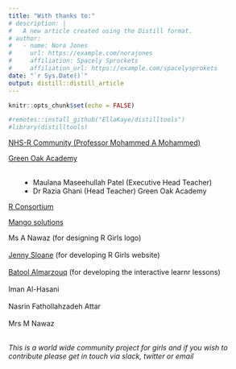 ```yaml
---
title: "With thanks to:"
# description: |
#   A new article created using the Distill format.
# author:
#   - name: Nora Jones 
#     url: https://example.com/norajones
#     affiliation: Spacely Sprockets
#     affiliation_url: https://example.com/spacelysprokets
date: "`r Sys.Date()`"
output: distill::distill_article
---
```


```r
knitr::opts_chunk$set(echo = FALSE)
```

```r
#remotes::install_github("EllaKaye/distilltools")
#library(distilltools)
```


<div style="text-align:left">
<a class="contributor_org" href="https://nhsrcommunity.com/" target="_blank">NHS-R Community (Professor Mohammed A Mohammed)</a>
</div>


<div style="text-align:left">
<a class="contributor_org" href="https://greenoak.bham.sch.uk/" target="_blank">Green Oak Academy</a>
<br><br>
<ul >
<li class="contributor_ppl" style="margin-left: 25px"> Maulana Maseehullah Patel (Executive Head Teacher) </li>
<li class="contributor_ppl" style="margin-left: 25px"> Dr Razia Ghani (Head Teacher) Green Oak Academy </li>
</ul>
</div>

<div style="text-align:left">
<a class="contributor_org" href="https://www.r-consortium.org/" target="_blank">R Consortium</a>
</div>

<div style="text-align:left">
<a class="contributor_org" href="https://www.mango-solutions.com/" target="_blank">Mango solutions</a>
</div>


<div style="text-align:left" class="contributor_ppl" style="padding-bottom: 0px;">
Ms A Nawaz (for designing R Girls logo) <br><br>
<a href="https://jennysloane.netlify.app/" target="_blank">Jenny Sloane</a> (for developing R Girls website) <br><br>
<a href="https://batool-almarzouq.netlify.app/" target="_blank">Batool Almarzouq</a> (for developing the interactive learnr lessons) <br><br>
Iman Al-Hasani <br><br>
Nasrin Fathollahzadeh Attar <br><br>
Mrs M Nawaz <br><br>


*This is a world wide community project for girls and if you wish to contribute please get in touch via slack, twitter or email*

</div>
